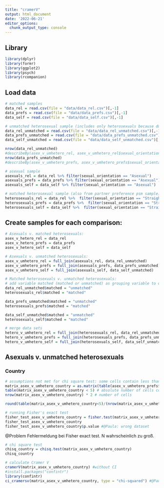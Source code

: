```yaml
---
title: "cramerV"
output: html_document
date: '2022-06-21'
editor_options: 
  chunk_output_type: console
---
```

## Library
```r
library(dplyr)
library(formr)
library(ggplot2)
library(psych)
library(rcompanion)
```

## Load data
```r
# matched samples
data_rel = read.csv(file = "data/data_rel.csv")[,-1]
data_prefs = read.csv(file = "data/data_prefs.csv")[,-1]
data_self = read.csv(file = "data/data_self.csv")[,-1]

# unmatched heterosexual sample (includes only heterosexuals because during psm no asexual was discarded)
data_rel_unmatched = read.csv(file = "data/data_rel_unmatched.csv")[,-1]
data_prefs_unmatched = read.csv(file = "data/data_prefs_unmatched.csv")[,-1]
data_self_unmatched = read.csv(file = "data/data_self_unmatched.csv")[,-1]

nrow(data_rel_unmatched)
#describeBy(asex_v_umhetero_rel, asex_v_umhetero_rel$sexual_orientation) #@Paula: dataset asex_v_umhetero_rel could not be found
nrow(data_prefs_unmatched)
#describeBy(asex_v_umhetero_prefs, asex_v_umhetero_prefs$sexual_orientation) #@Paula: dataset asex_v_umhetero_rel could not be found

# asexual sample 
asexuals_rel = data_rel %>% filter(sexual_orientation == "Asexual")
asexuals_prefs = data_prefs %>% filter(sexual_orientation == "Asexual")
asexuals_self = data_self %>% filter(sexual_orientation == "Asexual")

# matched heterosexual sample (also from partner preference psm sample)
heterosexuals_rel = data_rel %>%  filter(sexual_orientation == "Straight/Heterosexual")
heterosexuals_prefs = data_prefs %>%  filter(sexual_orientation == "Straight/Heterosexual")
heterosexuals_self = data_self %>%  filter(sexual_orientation == "Straight/Heterosexual")
```


## Create samples for each comparison:
```r
# Asexuals v. matched heterosexuals: 
asex_v_hetero_rel = data_rel
asex_v_hetero_prefs = data_prefs
asex_v_hetero_self = data_self

# Asexuals v. unmatched heterosexuals:
asex_v_umhetero_rel = full_join(asexuals_rel, data_rel_unmatched)
asex_v_umhetero_prefs = full_join(asexuals_prefs, data_prefs_unmatched)
asex_v_umhetero_self = full_join(asexuals_self, data_self_unmatched)

# Matched heterosexuals v. unmatched heterosexuals:
# add variable matched (matched or unmatched) as grouping variable to data sets
data_rel_unmatched$matched = "unmatched"
heterosexuals_rel$matched = "matched"

data_prefs_unmatched$matched = "unmatched"
heterosexuals_prefs$matched = "matched"

data_self_unmatched$matched = "unmatched"
heterosexuals_self$matched = "matched"

# merge data sets
hetero_v_umhetero_rel = full_join(heterosexuals_rel, data_rel_unmatched)
hetero_v_umhetero_prefs = full_join(heterosexuals_prefs, data_prefs_unmatched)
hetero_v_umhetero_self = full_join(heterosexuals_self, data_self_unmatched)
```


## Asexuals v. unmatched heterosexuals
### Country
```r
# assumptions not met for chi square test: some cells contain less than 5 observations; therefore a Fisher's exact test ist calculated
matrix_asex_v_umhetero_country = as.matrix(table(asex_v_umhetero_prefs$country, asex_v_umhetero_prefs$sexual_orientation), header=TRUE, row.names=1)
table(matrix_asex_v_umhetero_country < 5) # absolute number of cells containing less than 5 counts
nrow(matrix_asex_v_umhetero_country) * 2 # number of cells

round(table(matrix_asex_v_umhetero_country<5)/(nrow(matrix_asex_v_umhetero_country)*2),2) # 64% of cells have counts less than 5 

# running Fisher's exact test
fisher_test_asex_v_umhetero_country = fisher.test(matrix_asex_v_umhetero_country, simulate.p.value = TRUE) #@Paula: inserting simulate.p.value = TRUE fixes problem with fishers z test
fisher_test_asex_v_umhetero_country
fisher_test_asex_v_umhetero_country$p.value #@Paula: wrong dataset
```
@Problem Fehlermeldung bei Fisher exact test. N wahrscheinlich zu groß. 

```r
# chi square test
chisq_country = chisq.test(matrix_asex_v_umhetero_country) 
chisq_country 

# calculate Cramer V
cramerV(matrix_asex_v_umhetero_country) #without CI
#install.packages("confintr")
library(confintr)
ci_cramersv(matrix_asex_v_umhetero_country, type = "chi-squared") #@Paula: you can get the CI with the function ci_cramersv from the package confintr
```
